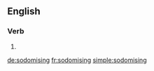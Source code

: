==English==

===Verb===
{{head|en|present participle}}

# {{present participle of|sodomise|lang=en|nocat=1}}

[[de:sodomising]]
[[fr:sodomising]]
[[simple:sodomising]]